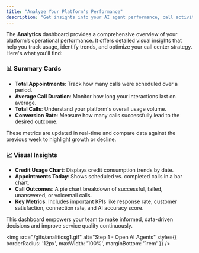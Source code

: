 ```yaml
---
title: "Analyze Your Platform's Performance"
description: "Get insights into your AI agent performance, call activity, and usage patterns with the built-in analytics dashboard."
---
```


The **Analytics** dashboard provides a comprehensive overview of your platform’s operational performance. It offers detailed visual insights that help you track usage, identify trends, and optimize your call center strategy. Here's what you'll find:

### 📊 Summary Cards

- **Total Appointments**: Track how many calls were scheduled over a period.
- **Average Call Duration**: Monitor how long your interactions last on average.
- **Total Calls**: Understand your platform's overall usage volume.
- **Conversion Rate**: Measure how many calls successfully lead to the desired outcome.

These metrics are updated in real-time and compare data against the previous week to highlight growth or decline.

### 📈 Visual Insights

- **Credit Usage Chart**: Displays credit consumption trends by date.
- **Appointments Today**: Shows scheduled vs. completed calls in a bar chart.
- **Call Outcomes**: A pie chart breakdown of successful, failed, unanswered, or voicemail calls.
- **Key Metrics**: Includes important KPIs like response rate, customer satisfaction, connection rate, and AI accuracy score.

This dashboard empowers your team to make informed, data-driven decisions and improve service quality continuously.

   <img
   src="/gifs/analiticsg1.gif"
   alt="Step 1 - Open AI Agents"
   style={{ borderRadius: '12px', maxWidth: '100%', marginBottom: '1rem' }}
   />